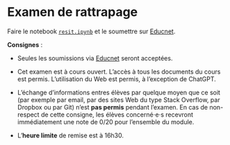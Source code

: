 # Examen de rattrapage

Faire le notebook [`resit.ipynb`](notebooks/resit.ipynb) et le soumettre sur [Educnet](https://educnet.enpc.fr/mod/assign/view.php?id=58482).

**Consignes** :

- Seules les soumissions via [Educnet](https://educnet.enpc.fr/mod/assign/view.php?id=58482) seront acceptées.

- Cet examen est à cours ouvert. L'accès à tous les documents du cours est permis. L'utilisation du Web est permis,
  à l'exception de ChatGPT.

- L'échange d'informations entres élèves par quelque moyen que ce soit (par exemple par email, par des sites Web du type Stack Overflow, par Dropbox ou par Git) n'est **pas permis** pendant l'examen.
  En cas de non-respect de cette consigne, les élèves concerné⋅e⋅s recevront immédiatement une note de 0/20 pour l'ensemble du module.

- L'**heure limite** de remise est à 16h30.
